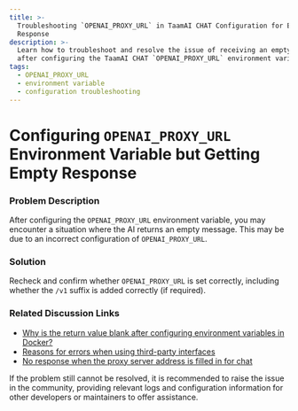 ```yaml
---
title: >-
  Troubleshooting `OPENAI_PROXY_URL` in TaamAI CHAT Configuration for Empty
  Response
description: >-
  Learn how to troubleshoot and resolve the issue of receiving an empty response
  after configuring the TaamAI CHAT `OPENAI_PROXY_URL` environment variable.
tags:
  - OPENAI_PROXY_URL
  - environment variable
  - configuration troubleshooting
---
```


# Configuring `OPENAI_PROXY_URL` Environment Variable but Getting Empty Response

### Problem Description

After configuring the `OPENAI_PROXY_URL` environment variable, you may encounter a situation where the AI returns an empty message. This may be due to an incorrect configuration of `OPENAI_PROXY_URL`.

### Solution

Recheck and confirm whether `OPENAI_PROXY_URL` is set correctly, including whether the `/v1` suffix is added correctly (if required).

### Related Discussion Links

- [Why is the return value blank after configuring environment variables in Docker?](https://github.com/lobehub/lobe-chat/discussions/623)
- [Reasons for errors when using third-party interfaces](https://github.com/lobehub/lobe-chat/discussions/734)
- [No response when the proxy server address is filled in for chat](https://github.com/lobehub/lobe-chat/discussions/1065)

If the problem still cannot be resolved, it is recommended to raise the issue in the community, providing relevant logs and configuration information for other developers or maintainers to offer assistance.
